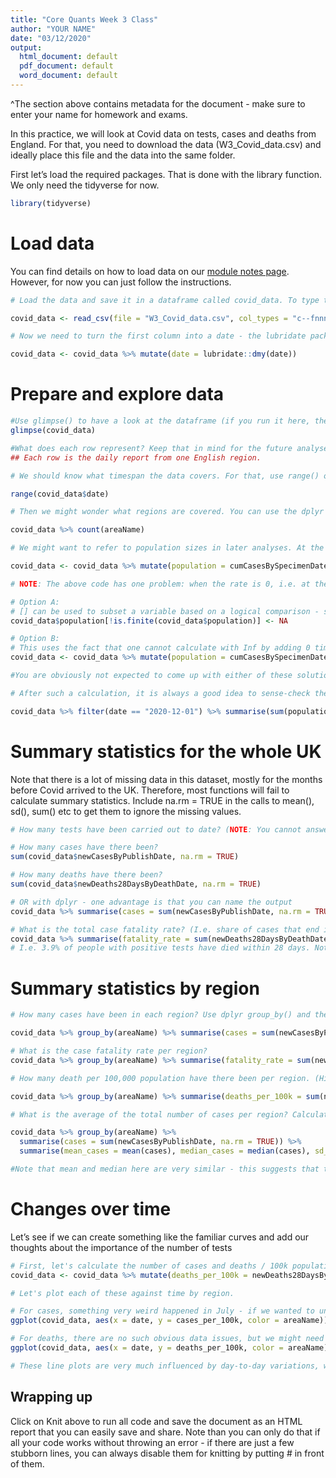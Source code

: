 ```yaml
---
title: "Core Quants Week 3 Class"
author: "YOUR NAME"
date: "03/12/2020"
output:
  html_document: default
  pdf_document: default
  word_document: default
---
```


^The section above contains metadata for the document - make sure to enter your name for homework and exams.

In this practice, we will look at Covid data on tests, cases and deaths from England. For that, you need to download the data (W3_Covid_data.csv) and ideally place this file and the data into the same folder.

First let's load the required packages. That is done with the library function. We only need the tidyverse for now.

```r
library(tidyverse)
```


# Load data

You can find details on how to load data on our  [module notes page](https://lukaswallrich.github.io/GoldCoreQuants/importing-and-describing-data.html). However, for now you can just follow the instructions.

```r
# Load the data and save it in a dataframe called covid_data. To type the filename, you can press the Tab key with the cursor within the "" - then a list of files in the folder will appear. You can type part of the filename (e.g., W3) and then select from the list. col_types tells R what to do with each column - here, the first column should be read as text, then two columns skipped, then one read as a factor (categorical variable), and then five as numbers. You can leave that part exactly as is. 

covid_data <- read_csv(file = "W3_Covid_data.csv", col_types = "c--fnnnnn")

# Now we need to turn the first column into a date - the lubridate package (part of the tidyverse, but not loaded automatically) makes that quite easy, with functions designed to accommodate most possible ordering. Here the date is given as day/month/year, so that the dmy() function will work - just run the following line as is (with the ::, we can access a single function from a package without loading the entire package)

covid_data <- covid_data %>% mutate(date = lubridate::dmy(date))

```


# Prepare and explore data

```r
#Use glimpse() to have a look at the dataframe (if you run it here, the output will be below this chunk, so you can also run it in the Console, but then remember to copy the code in below). 
glimpse(covid_data)

#What does each row represent? Keep that in mind for the future analyses.
## Each row is the daily report from one English region.

# We should know what timespan the data covers. For that, use range() on the date

range(covid_data$date)

# Then we might wonder what regions are covered. You can use the dplyr function count() to count how often each unique value occurs, which is also a quick way to see the unique values

covid_data %>% count(areaName)

# We might want to refer to population sizes in later analyses. At the moment, population is not included in the data, but we can calculate it. We have the cumulative number of cases per 100k and the total cumulative number of cases. Population is calculated as follows, but you need to create the dplyr mutate syntax around it

covid_data <- covid_data %>% mutate(population = cumCasesBySpecimenDate/cumCasesBySpecimenDateRate*100000)

# NOTE: The above code has one problem: when the rate is 0, i.e. at the very start of the pandemic, R returns Inf (infinity) rather than an error or NA. You can test diving 1/0 to see. This was entirely unexpected to me - sorry - so we need to fix that. A situation where Google really helps: https://stackoverflow.com/questions/18881032/force-division-by-zero-default-to-nan-instead-of-inf - which gives us two options:

# Option A:
# [] can be used to subset a variable based on a logical comparison - so here I assign NA to any values of population that are not finite.
covid_data$population[!is.finite(covid_data$population)] <- NA

# Option B:
# This uses the fact that one cannot calculate with Inf by adding 0 times the possible Inf value inside the original mutate call - if cumCasesBySpecimenDateRate is 0, this will now return NaN (not a number), which is a missing value that can be ignored by mean, sum, etc. 
covid_data <- covid_data %>% mutate(population = cumCasesBySpecimenDate/cumCasesBySpecimenDateRate*100000 + 0*(1/cumCasesBySpecimenDateRate))

#You are obviously not expected to come up with either of these solutions - but you should be able to spot the problem later on (when deaths and cases by population are always 0), and will become increasingly comfortable with then finding solutions online.

# After such a calculation, it is always a good idea to sense-check the results. What population of England does this indicate for the first of December? (I.e. filter for the first of December, then sum up the population across all rows, using the summarise() function). If you get a result close to 56mn, then this method probably works well enough.

covid_data %>% filter(date == "2020-12-01") %>% summarise(sum(population))

```


# Summary statistics for the whole UK

Note that there is a lot of missing data in this dataset, mostly for the months before Covid arrived to the UK. Therefore, most functions will fail to calculate summary statistics. Include na.rm = TRUE in the calls to mean(), sd(), sum() etc to get them to ignore the missing values.

```r

# How many tests have been carried out to date? (NOTE: You cannot answer this with the current dataset that is split by region. That data is missing. Unfortunately, PHE does not seem to publish this by region. In case you want to have a go at exploring this data for the UK as a whole, you can download it here: https://coronavirus.data.gov.uk/details/download

# How many cases have there been?
sum(covid_data$newCasesByPublishDate, na.rm = TRUE)

# How many deaths have there been?
sum(covid_data$newDeaths28DaysByDeathDate, na.rm = TRUE)

# OR with dplyr - one advantage is that you can name the output
covid_data %>% summarise(cases = sum(newCasesByPublishDate, na.rm = TRUE), deaths = sum(newDeaths28DaysByDeathDate, na.rm = TRUE))

# What is the total case fatality rate? (I.e. share of cases that end in death?)
covid_data %>% summarise(fatality_rate = sum(newDeaths28DaysByDeathDate, na.rm = TRUE)/sum(newCasesByPublishDate, na.rm = TRUE))
# I.e. 3.9% of people with positive tests have died within 28 days. Note that this is much higher than the estimated case fatality rates, which suggests that the data on cases might be incomplete.
```


# Summary statistics by region

```r
# How many cases have been in each region? Use dplyr group_by() and then summarise(). Name the outputs within summarise, e.g., summarise(cases = sum(newCasesByPublishDate))

covid_data %>% group_by(areaName) %>% summarise(cases = sum(newCasesByPublishDate, na.rm = TRUE)) %>% arrange(desc(cases))

# What is the case fatality rate per region? 
covid_data %>% group_by(areaName) %>% summarise(fatality_rate = sum(newDeaths28DaysByDeathDate, na.rm = TRUE)/sum(newCasesByPublishDate, na.rm = TRUE)) %>% arrange(desc(fatality_rate))

# How many death per 100,000 population have there been per region. (Hint: divide by mean(population, trim = 0.2) to reduce rounding errors in our population estimation, which happened at the start when there were very few cases). Arrange your results to be shown with the highest number of deaths at the top, using arrange(desc(____))

covid_data %>% group_by(areaName) %>% summarise(deaths_per_100k = sum(newDeaths28DaysByDeathDate, na.rm = TRUE)/(mean(population, na.rm = TRUE)/100000)) %>% arrange(desc(deaths_per_100k))

# What is the average of the total number of cases per region? Calculate both mean and median, as well as the standard deviation. Hint: you will need to summarise twice for this, first by region, then overall. What is the different interpretation between mean and median?

covid_data %>% group_by(areaName) %>% 
  summarise(cases = sum(newCasesByPublishDate, na.rm = TRUE)) %>%
  summarise(mean_cases = mean(cases), median_cases = median(cases), sd_cases = sd(cases))

#Note that mean and median here are very similar - this suggests that there are no enormous outliers - different from what we have seen in the case of income.

```


# Changes over time

Let's see if we can create something like the familiar curves and add our thoughts about the importance of the number of tests 

```r
# First, let's calculate the number of cases and deaths / 100k population. This can all be done in one mutate call.
covid_data <- covid_data %>% mutate(deaths_per_100k = newDeaths28DaysByDeathDate/(population/100000), cases_per_100k = newCasesByPublishDate/(population/100000))

# Let's plot each of these against time by region.

# For cases, something very weird happened in July - if we wanted to understand the data, we would need to dig deeper. Also, we clearly have missing data for the first wave.
ggplot(covid_data, aes(x = date, y = cases_per_100k, color = areaName)) + geom_line() + labs(title = "New cases per 100,000 people", x = "Date", y = "New cases", color = "Region")

# For deaths, there are no such obvious data issues, but we might need to think about different colours as some are hard to tell apart - something we will explore a little bit in the future, but that you can read about in the data visualisation books
ggplot(covid_data, aes(x = date, y = deaths_per_100k, color = areaName)) + geom_line() + labs(title = "New deaths per 100,000 people", x = "Date", y = "New deaths", color = "Region")

# These line plots are very much influenced by day-to-day variations, which is good to identify data problems - apart from that, a moving average might be more easier to follow (and closer to the way it is usually displayed) - the idea there is that each day, the mean of the day and the three days before and after is plotted. How to do that is beyond the scope of this course, but if you are keen, this tutorial on plotting covid-data is quite interesting: https://www.storybench.org/how-to-calculate-a-rolling-average-in-r/


```



## Wrapping up
Click on Knit above to run all code and save the document as an HTML report that you can easily save and share. Note than you can only do that if all your code works without throwing an error - if there are just a few stubborn lines, you can always disable them for knitting by putting # in front of them.


